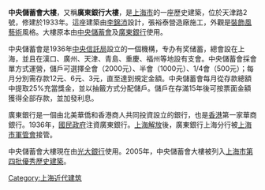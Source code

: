 {{Unreferenced|time=2021-03-16T01:22:17+00:00}}
{{上海市优秀历史建筑
|名称 = 中央儲蓄會大樓
|图片 = [[File:The_Bank_of_Canton.jpg|250px]]
|所在 = 上海市黃浦區天津路2號，江西中路349號
|时代 = 1933年
|编号 = 4A012
|公布 = 2005年
}}
'''中央儲蓄會大樓'''，又稱'''廣東銀行大樓'''，是[[上海市|上海市]]的一座歷史建築，位於天津路2號，修建於1933年。這座建築由[[李錦沛|李錦沛]]設計，張裕泰營造廠施工，外觀是[[裝飾風藝術|裝飾風藝術]]風格。大樓原本由[[中央儲蓄會|中央儲蓄會]]及[[廣東銀行|廣東銀行]]使用。

中央儲蓄會是1936年[[中央信託局|中央信託局]]設立的一個機構，专办有奖储蓄，總會設在上海，並且在漢口、廣州、天津、青島、重慶、福州等地設有支會。中央儲蓄會採會單方式運營，儲戶可選擇全會（2000元）、半會（1000元）、1/4會（500元）；每月分別需存款12元、6元、3元，直至達到規定金額。中央儲蓄會每月從存款總額中提取25%充當獎金，並以抽籤方式分配儲戶。儲戶在存滿15年後可按票面金額獲得全部存款，並加發利息。

廣東銀行是一個由北美華僑和香港商人共同投資設立的銀行，也是[[香港|香港]]第一家華商銀行。1936年，[[國民政府|國民政府]]注資廣東銀行。[[上海解放|上海解放]]後，廣東銀行上海分行被[[上海市軍管會|上海市軍管會]]接管。

中央儲蓄會大樓現在由[[光大銀行|光大銀行]]使用。2005年，中央儲蓄會大樓被列入[[上海市第四批優秀歷史建築|上海市第四批優秀歷史建築]]。

{{第四批上海市优秀历史建筑}}
[[Category:上海近代建筑|Category:上海近代建筑]]